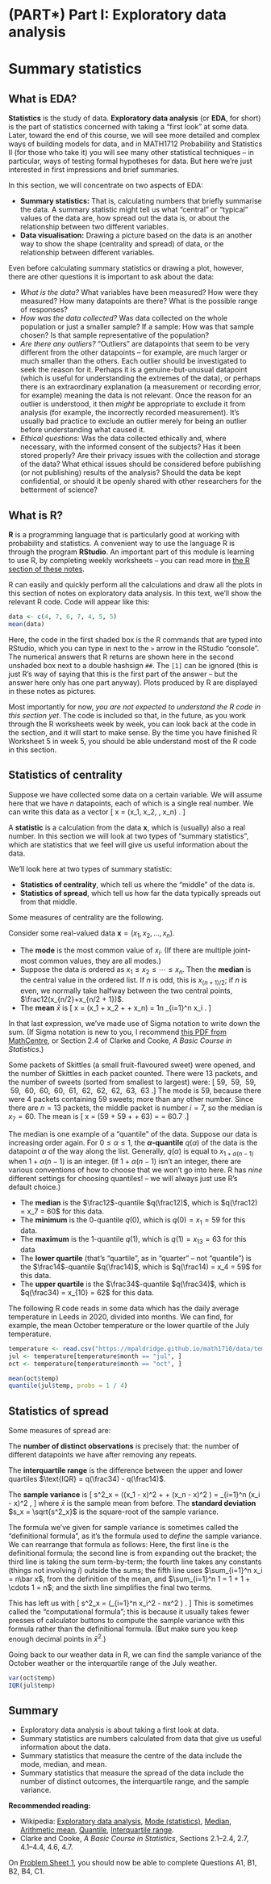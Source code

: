 # (PART\*) Part I: Exploratory data analysis  {-}

# Summary statistics {#L01-stats}

## What is EDA? {#what-is-eda}

**Statistics** is the study of data. **Exploratory data analysis** (or **EDA**, for short) is the part of statistics concerned with taking a "first look" at some data. Later, toward the end of this course, we will see more detailed and complex ways of building models for data, and in MATH1712 Probability and Statistics II (for those who take it) you will see many other statistical techniques -- in particular, ways of testing formal hypotheses for data. But here we're just interested in first impressions and brief summaries.

In this section, we will concentrate on two aspects of EDA:

* **Summary statistics:** That is, calculating numbers that briefly summarise the data. A summary statistic might tell us what "central" or "typical" values of the data are, how spread out the data is, or about the relationship between two different variables.
* **Data visualisation:** Drawing a picture based on the data is an another way to show the shape (centrality and spread) of data, or the relationship between different variables.

Even before calculating summary statistics or drawing a plot, however, there are other questions it is important to ask about the data:

* *What is the data?* What variables have been measured? How were they measured? How many datapoints are there? What is the possible range of responses?
* *How was the data collected?* Was data collected on the whole population or just a smaller sample? If a sample: How was that sample chosen? Is that sample representative of the population?
* *Are there any outliers?* "Outliers" are datapoints that seem to be very different from the other datapoints -- for example, are much larger or much smaller than the others. Each outlier should be investigated to seek the reason for it. Perhaps it is a genuine-but-unusual datapoint (which is useful for understanding the extremes of the data), or perhaps there is an extraordinary explanation (a measurement or recording error, for example) meaning the data is not relevant. Once the reason for an outlier is understood, it then *might* be appropriate to exclude it from analysis (for example, the incorrectly recorded measurement). It's usually bad practice to exclude an outlier merely for being an outlier before understanding what caused it.
* *Ethical questions:* Was the data collected ethically and, where necessary, with the informed consent of the subjects? Has it been stored properly? Are their privacy issues with the collection and storage of the data? What ethical issues should be considered before publishing (or not publishing) results of the analysis? Should the data be kept confidential, or should it be openly shared with other researchers for the betterment of science?


## What is R?  {#what-is-R}

**R** is a programming language that is particularly good at working with probability and statistics. A convenient way to use the language R is through the program **RStudio**. An important part of this module is learning to use R, by completing weekly worksheets -- you can read more in [the R section of these notes](#R).

R can easily and quickly perform all the calculations and draw all the plots in this section of notes on exploratory data analysis. In this text, we'll show the relevant R code. Code will appear like this:

```r
data <- c(4, 7, 6, 7, 4, 5, 5)
mean(data)
```

Here, the code in the first shaded box is the R commands that are typed into 
RStudio, which you can type in next to the `>` arrow in the RStudio "console". The numerical answers that R returns are shown here in the second unshaded box next to a double hashsign `##`. The `[1]` can be ignored (this is just R's way of saying that this is the first part of the answer -- but the answer here only has one part anyway). Plots produced by R are displayed in these notes as pictures.

Most importantly for now, *you are not expected to understand the R code in this section yet*. The code is included so that, in the future, as you work through the R worksheets week by week, you can look back at the code in the section, and it will start to make sense. By the time you have finished R Worksheet 5 in week 5, you should be able understand most of the R code in this section.


## Statistics of centrality  {#stat-central}

<!--
:::: {.videowrap}
::: {.videowrapper}
<iframe src="https://www.youtube.com/embed/_OaCRCFZXoY"></iframe>
:::
::::
-->

Suppose we have collected some data on a certain variable. We will assume here that we have $n$ datapoints, each of which is a single real number. We can write this data as a vector
\[ \mathbf x = (x_1, x_2, \dots, x_n) . \]

A **statistic** is a calculation from the data $\mathbf x$, which is (usually) also a real number. In this section we will look at two types of "summary statistics", which are statistics that we feel will give us useful information about the data.

We'll look here at two types of summary statistic:

* **Statistics of centrality**, which tell us where the "middle" of the data is.
* **Statistics of spread**, which tell us how far the data typically spreads out from that middle.

Some measures of centrality are the following.

::: {.definition}
Consider some real-valued data $\mathbf x = (x_1, x_2, \dots, x_n)$.

* The **mode** is the most common value of $x_i$. (If there are multiple joint-most common values, they are all modes.)
* Suppose the data is ordered as $x_1 \leq x_2 \leq \cdots \leq x_n$. Then the **median** is the central value in the ordered list. If $n$ is odd, this is $x_{(n+1)/2}$; if $n$ is even, we normally take halfway between the two central points, $\frac12(x_{n/2}+x_{n/2 + 1})$.
* The **mean** $\bar x$ is
\[ \bar x = \frac{1}{n}(x_1 + x_2 + \cdots + x_n) = \frac1n \sum_{i=1}^n x_i . \]
:::

In that last expression, we've made use of Sigma notation to write down the sum. (If Sigma notation is new to you, I recommend [this PDF from MathCentre](https://www.mathcentre.ac.uk/resources/workbooks/mathcentre/sigma.pdf), or Section 2.4 of Clarke and Cooke, *A Basic Course in Statistics*.)

::: {.example}
Some packets of Skittles (a small fruit-flavoured sweet) were opened, and the number of Skittles in each packet counted. There were 13 packets, and the number of sweets (sorted from smallest to largest) were:
\[ 59, \ 59, \ 59, \ 59, \ 60, \ 60, \ 60, \ 61, \ 62, \ 62, \ 62, \ 63, \ 63 .\]
The mode is 59, because there were 4 packets containing 59 sweets; more than any other number. Since there are $n = 13$ packets, the middle packet is number $i = 7$, so the median is $x_7 = 60$. The mean is
\[ \bar x = \frac{1}{13} (59 + 59 + \cdots + 63) = \frac{789}{13} = 60.7 .\]
:::

The median is one example of a "quantile" of the data. Suppose our data is increasing order again. For $0 \leq \alpha \leq 1$, the **$\alpha$-quantile** $q(\alpha)$ of the data is the datapoint $\alpha$ of the way along the list. Generally, $q(\alpha)$ is equal to $x_{1+\alpha(n-1)}$ when $1+\alpha(n-1)$ is an integer. (If $1+\alpha(n-1)$ isn't an integer, there are various conventions of how to choose that we won't go into here. R has *nine* different settings for choosing quantiles! -- we will always just use R's default choice.)

* The **median** is the $\frac12$-quantile $q(\frac12)$, which is $q(\frac12) = x_7 = 60$ for this data.
* The **minimum** is the 0-quantile $q(0)$, which is $q(0) = x_1 = 59$ for this data.
* The **maximum** is the 1-quantile $q(1)$, which is $q(1) = x_{13} = 63$ for this data
* The **lower quartile** (that's "quartile", as in "quarter" -- not "quantile") is the $\frac14$-quantile $q(\frac14)$, which is $q(\frac14) = x_4 = 59$ for this data.
* The **upper quartile** is the $\frac34$-quantile $q(\frac34)$, which is $q(\frac34) = x_{10} = 62$ for this data.

The following R code reads in some data which has the daily average temperature in Leeds in 2020, divided into months. We can find, for example, the mean October temperature or the lower quartile of the July temperature.

```r
temperature <- read.csv("https://mpaldridge.github.io/math1710/data/temperature.csv")
jul <- temperature[temperature$month == "jul", ]
oct <- temperature[temperature$month == "oct", ]

mean(oct$temp)
quantile(jul$temp, probs = 1 / 4)
```



## Statistics of spread {#stat-spread}

Some measures of spread are:

::: {.definition}
The **number of distinct observations** is precisely that: the number of different datapoints we have after removing any repeats.

The **interquartile range** is the difference between the upper and lower quartiles $\text{IQR} = q(\frac34) - q(\frac14)$.

The **sample variance** is
\[  s^2_x = \frac{1}{n-1} \left((x_1 - \bar x)^2 + \cdots + (x_n - \bar x)^2 \right) = \frac{1}{n-1} \sum_{i=1}^n (x_i - \bar x)^2 , \]
where $\bar x$ is the sample mean from before. The **standard deviation** $s_x = \sqrt{s^2_x}$ is the square-root of the sample variance.
:::

The formula we've given for sample variance is sometimes called the "definitional formula", as it's the formula used to *define* the sample variance. We can rearrange that formula as follows:
\begin{align*}
  s^2_x &= \frac{1}{n-1} \sum_{i=1}^n (x_i - \bar x)^2 \\
      &= \frac{1}{n-1} \sum_{i=1}^n (x_i^2 - 2x_i\bar x + \bar x^2) \\
      &= \frac{1}{n-1}\left(\sum_{i=1}^nx_i^2 - \sum_{i=1}^n 2x_i\bar x + \sum_{i=1}^n\bar x^2 \right) \\
      &= \frac{1}{n-1} \left(\sum_{i=1}^n x_i^2 - 2\bar x \sum_{i=1}^n x_i + \bar x^2 \sum_{i=1}^n 1 \right) \\
      &= \frac{1}{n-1} \left(\sum_{i=1}^n x_i^2 - 2n\bar x^2 + n\bar x^2 \right) \\
      &= \frac{1}{n-1} \left(\sum_{i=1}^n x_i^2 -  n\bar x^2 \right) .
\end{align*}
Here, the first line is the definitional formula; the second line is from expanding out the bracket; the third line is taking the sum term-by-term; the fourth line takes any constants (things not involving $i$) outside the sums; the fifth line uses $\sum_{i=1}^n x_i = n\bar x$, from the definition of the mean, and $\sum_{i=1}^n 1 = 1 + 1 + \cdots 1 = n$; and the sixth line simplifies the final two terms.

This has left us with
\[ s^2_x = \frac{1}{n-1} \left(\sum_{i=1}^n x_i^2 -  n\bar x^2 \right) . \]
This is sometimes called the "computational formula"; this is because it usually takes fewer presses of calculator buttons to compute the sample variance with this formula rather than the definitional formula. (But make sure you keep enough decimal points in $\bar x^2$.)

Going back to our weather data in R, we can find the sample variance of the October weather or the interquartile range of the July weather.

```r
var(oct$temp)
IQR(jul$temp)
```

## Summary  {#summary-01 .unnumbered}

::: {.mysummary}
* Exploratory data analysis is about taking a first look at data.
* Summary statistics are numbers calculated from data that give us useful information about the data.
* Summary statistics that measure the centre of the data include the mode, median, and mean.
* Summary statistics that measure the spread of the data include the number of distinct outcomes, the interquartile range, and the sample variance.
:::

**Recommended reading:**

* Wikipedia: [Exploratory data analysis](https://en.wikipedia.org/wiki/Exploratory_data_analysis), [Mode (statistics)](https://en.wikipedia.org/wiki/Mode_(statistics)), [Median](https://en.wikipedia.org/wiki/Median), [Arithmetic mean](https://en.wikipedia.org/wiki/Arithmetic_mean), [Quantile](https://en.wikipedia.org/wiki/Quantile), [Interquartile range](https://en.wikipedia.org/wiki/Interquartile_range).
* Clarke and Cooke, *A Basic Course in Statistics*, Sections 2.1--2.4, 2.7, 4.1--4.4, 4.6, 4.7.

On [Problem Sheet 1](#P1), you should now be able to complete Questions A1, B1, B2, B4, C1.
